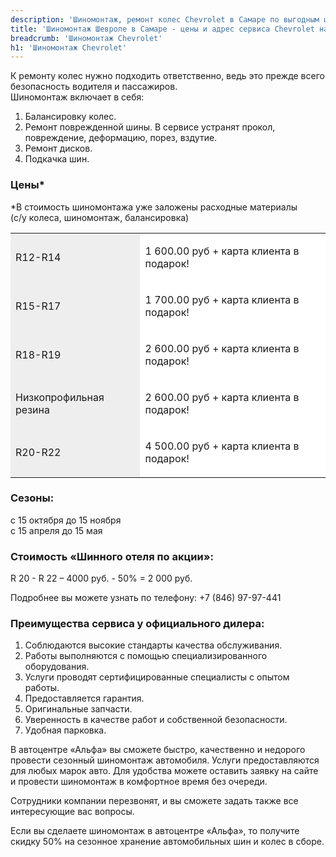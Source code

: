 ```yaml
---
description: 'Шиномонтаж, ремонт колес Chevrolet в Самаре по выгодным ценам в сертифицированном сервисе Шевроле.'
title: 'Шиномонтаж Шевроле в Самаре - цены и адрес сервиса Chevrolet на ремонт дисков и замену шин'
breadcrumb: 'Шиномонтаж Chevrolet'
h1: 'Шиномонтаж Chevrolet'
---
```

<p>
	 К ремонту колес нужно подходить ответственно, ведь это прежде всего безопасность водителя и пассажиров.<br />
	 Шиномонтаж включает в себя:
</p>
<ol>
	<li>Балансировку колес.</li>
	<li>Ремонт поврежденной шины. В сервисе устранят прокол, повреждение, деформацию, порез, вздутие.</li>
	<li>Ремонт дисков.</li>
	<li>Подкачка шин.</li>
</ol>
<h3>Цены*</h3>
<p>
	 *В стоимость шиномонтажа уже заложены расходные материалы<br />
	 (с/у колеса, шиномонтаж, балансировка)
</p>
<table>
<tbody>
<tr>
	<td style="background-color: #eeeeee;">
		<p>
			 R12-R14
		</p>
	</td>
	<td style="background-color: #ffffff;">
		<p>
			 1 600.00 руб + карта клиента в подарок!
		</p>
	</td>
</tr>
<tr>
	<td style="background-color: #eeeeee;">
		<p>
			 R15-R17
		</p>
	</td>
	<td style="background-color: #ffffff;">
		<p>
			 1 700.00 руб + карта клиента в подарок!
		</p>
	</td>
</tr>
<tr>
	<td style="background-color: #eeeeee;">
		<p>
			 R18-R19
		</p>
	</td>
	<td style="background-color: #ffffff;">
		<p>
			 2 600.00 руб + карта клиента в подарок!
		</p>
	</td>
</tr>
<tr>
	<td style="background-color: #eeeeee;">
		<p>
			 Низкопрофильная резина
		</p>
	</td>
	<td style="background-color: #ffffff;">
		<p>
			 2 600.00 руб + карта клиента в подарок!
		</p>
	</td>
</tr>
<tr>
	<td style="background-color: #eeeeee;">
		<p>
			 R20-R22
		</p>
	</td>
	<td style="background-color: #ffffff;">
		<p>
			 4 500.00 руб + карта клиента в подарок!
		</p>
	</td>
</tr>
</tbody>
</table>
<h3>Сезоны:</h3>
<p>
	 с 15 октября до 15 ноября<br />
	 с 15 апреля до 15 мая
</p>
<h3>Стоимость «Шинного отеля по акции»: </h3>
<p>
	 R 20 - R 22 – 4000 руб. - 50% = 2 000 руб.
</p>
<p>
	 Подробнее вы можете узнать по телефону: +7 (846) 97-97-441
</p>
<h3>Преимущества сервиса у официального дилера: </h3>
<ol>
	<li>Соблюдаются высокие стандарты качества обслуживания.</li>
	<li>Работы выполняются с помощью специализированного оборудования.</li>
	<li>Услуги проводят сертифицированные специалисты с опытом работы.</li>
	<li>Предоставляется гарантия.</li>
	<li>Оригинальные запчасти.</li>
	<li>Уверенность в качестве работ и собственной безопасности.</li>
	<li>Удобная парковка.</li>
</ol>
<p>
	 В автоцентре «Альфа» вы сможете быстро, качественно и недорого провести сезонный шиномонтаж автомобиля. Услуги предоставляются для любых марок авто. Для удобства можете оставить заявку на сайте и провести шиномонтаж в комфортное время без очереди.
</p>
<p>
	 Сотрудники компании перезвонят, и вы сможете задать также все интересующие вас вопросы.
</p>
<p>
	 Если вы сделаете шиномонтаж в автоцентре «Альфа», то получите скидку 50% на сезонное хранение автомобильных шин и колес в сборе.
</p>